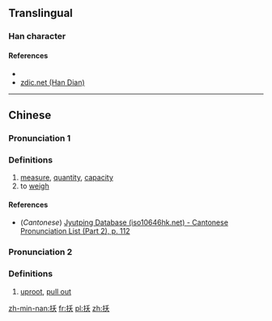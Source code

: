 {{also|扶|抚}}
==Translingual==

===Han character===
{{Han char|rn=64|rad=手|as=04|sn=7|four=5203<sub>4</sub>|canj=手竹大 (QHK), X手竹大 (XQHK)|ids=⿰[[扌]][[夭]]}}

====References====
* {{Han ref|kx=0419.090|dkj=11842|dj=0766.020|hdz=31838.030|uh=6277|ud=25207|bh=CAF3|bd=51955}}
*[http://www.zdic.net/z/1a/js/6277.htm zdic.net (Han Dian)]

----

==Chinese==
{{zh-hanzi-box|[[扷]]}}

===Pronunciation 1===
{{zh-pron
|m=ào
|c=ou3,ngou3
|mc=
|oc=
|ma=
|cat=n,v
}}

===Definitions===

# [[measure]], [[quantity]], [[capacity]]
# to [[weigh]]

====References====
*(''Cantonese'') [http://www.iso10646hk.net/jp/document/download.jsp Jyutping Database (iso10646hk.net) - Cantonese Pronunciation List (Part 2), p. 112]

===Pronunciation 2===
{{zh-pron
|m=bā
|c=
|ma=
|cat=v
}}

===Definitions===

# {{context|archaic}} [[uproot]], [[pull out]]

[[zh-min-nan:扷]]
[[fr:扷]]
[[pl:扷]]
[[zh:扷]]